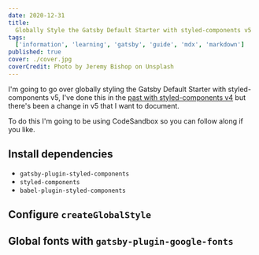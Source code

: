 ```yaml
---
date: 2020-12-31
title:
  Globally Style the Gatsby Default Starter with styled-components v5
tags:
  ['information', 'learning', 'gatsby', 'guide', 'mdx', 'markdown']
published: true
cover: ./cover.jpg
coverCredit: Photo by Jeremy Bishop on Unsplash
---
```


I'm going to go over globally styling the Gatsby Default Starter with
styled-components v5, I've done this in the [past with
styled-components v4] but there's been a change in v5 that I want to
document.

To do this I'm going to be using CodeSandbox so you can follow along
if you like.

## Install dependencies

- `gatsby-plugin-styled-components`
- `styled-components`
- `babel-plugin-styled-components`

## Configure `createGlobalStyle`

## Global fonts with `gatsby-plugin-google-fonts`

<!-- Links -->

[past with styled-components v4]:
  https://thelocalhost.blog/2018/11/29/gatsby-starter-to-styled-components/
